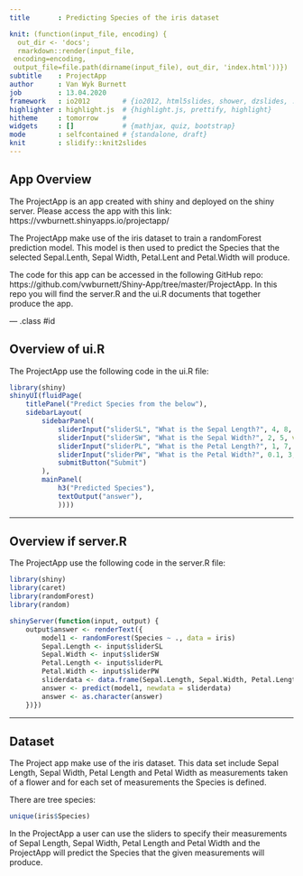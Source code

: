 ```yaml
---
title       : Predicting Species of the iris dataset

knit: (function(input_file, encoding) {
  out_dir <- 'docs';
  rmarkdown::render(input_file,
 encoding=encoding,
 output_file=file.path(dirname(input_file), out_dir, 'index.html'))})
subtitle    : ProjectApp
author      : Van Wyk Burnett
job         : 13.04.2020
framework   : io2012        # {io2012, html5slides, shower, dzslides, ...}
highlighter : highlight.js  # {highlight.js, prettify, highlight}
hitheme     : tomorrow      # 
widgets     : []            # {mathjax, quiz, bootstrap}
mode        : selfcontained # {standalone, draft}
knit        : slidify::knit2slides
---
```


## App Overview

The ProjectApp is an app created with shiny and deployed on the shiny server.
Please access the app with this link: https://vwburnett.shinyapps.io/projectapp/

The ProjectApp make use of the iris dataset to train a randomForest prediction model. This model is then used to predict the Species that the selected Sepal.Lenth, Sepal Width, Petal.Lent and Petal.Width will produce.

The code for this app can be accessed in the following GitHub repo: https://github.com/vwburnett/Shiny-App/tree/master/ProjectApp. In this repo you will find the server.R and the ui.R documents that together produce the app.


--- .class #id 

## Overview of ui.R
The ProjectApp use the following code in the ui.R file:
```r
library(shiny)
shinyUI(fluidPage(
    titlePanel("Predict Species from the below"),
    sidebarLayout(
        sidebarPanel(
            sliderInput("sliderSL", "What is the Sepal Length?", 4, 8, value = 5.1),
            sliderInput("sliderSW", "What is the Sepal Width?", 2, 5, value = 3.5),
            sliderInput("sliderPL", "What is the Petal Length?", 1, 7, value = 1.4),
            sliderInput("sliderPW", "What is the Petal Width?", 0.1, 3, value = 0.2),
            submitButton("Submit")
        ),
        mainPanel(
            h3("Predicted Species"),
            textOutput("answer"),
            ))))
```

---

## Overview if server.R
The ProjectApp use the following code in the server.R file:
```r
library(shiny)
library(caret)
library(randomForest)
library(random)

shinyServer(function(input, output) {
    output$answer <- renderText({
        model1 <- randomForest(Species ~ ., data = iris)
        Sepal.Length <- input$sliderSL
        Sepal.Width <- input$sliderSW
        Petal.Length <- input$sliderPL
        Petal.Width <- input$sliderPW
        sliderdata <- data.frame(Sepal.Length, Sepal.Width, Petal.Length, Petal.Width)
        answer <- predict(model1, newdata = sliderdata)
        answer <- as.character(answer)   
    })})
```

---

## Dataset
The Project app make use of the iris dataset. This data set include Sepal Length, Sepal Width, Petal Length and Petal Width as measurements taken of a flower and for each set of measurements the Species is defined.

There are tree species:
```r
unique(iris$Species)
```
In the ProjectApp a user can use the sliders to specify their measurements of Sepal Length, Sepal Width, Petal Length and Petal Width and the ProjectApp will predict the Species that the given measurements will produce.
